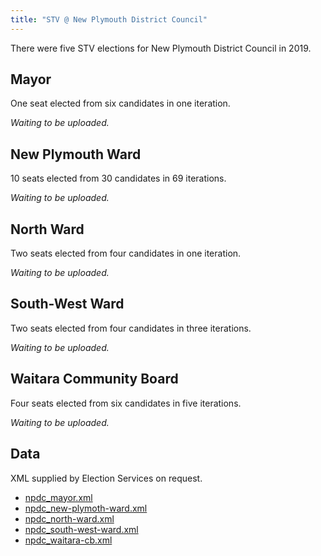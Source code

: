 ```yaml
---
title: "STV @ New Plymouth District Council"
---
```


There were five STV elections for New Plymouth District Council in 2019.

## Mayor

One seat elected from six candidates in one iteration.

*Waiting to be uploaded.*


## New Plymouth Ward

10 seats elected from 30 candidates in 69 iterations.

*Waiting to be uploaded.*


## North Ward

Two seats elected from four candidates in one iteration.

*Waiting to be uploaded.*


## South-West Ward

Two seats elected from four candidates in three iterations.

*Waiting to be uploaded.*


## Waitara Community Board

Four seats elected from six candidates in five iterations.

*Waiting to be uploaded.*


## Data

XML supplied by Election Services on request.

* [npdc_mayor.xml](sources/2019/npdc_mayor.xml)
* [npdc_new-plymoth-ward.xml](sources/2019/npdc_new-plymoth-ward.xml)
* [npdc_north-ward.xml](sources/2019/npdc_north-ward.xml)
* [npdc_south-west-ward.xml](sources/2019/npdc_south-west-ward.xml)
* [npdc_waitara-cb.xml](sources/2019/npdc_waitara-cb.xml)

